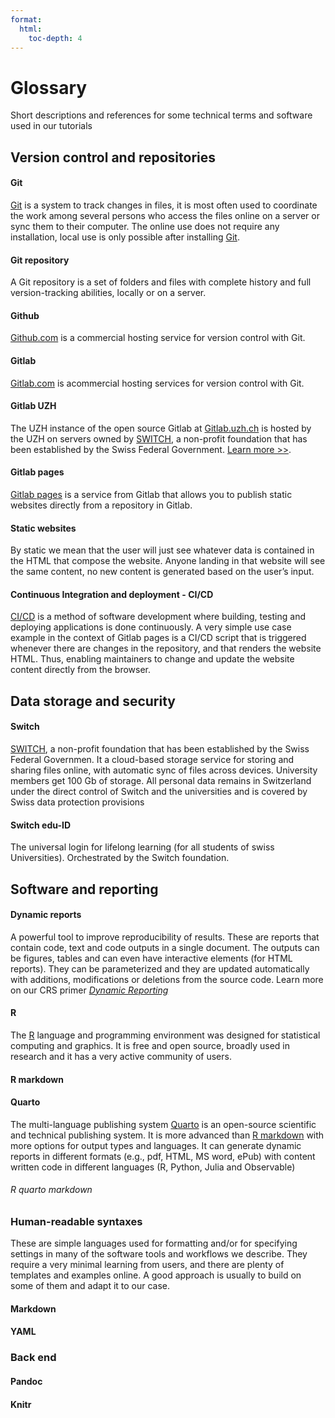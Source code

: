 ```yaml
---
format:
  html:
    toc-depth: 4
---
```


# Glossary {.unnumbered}

Short descriptions and references for some technical terms and software used in our tutorials

## Version control and repositories

#### Git

[Git](https://en.wikipedia.org/wiki/Git) is a system to track changes in files, it is most often used to coordinate the work among several persons who access the files online on a server or sync them to their computer. The online use does not require any installation, local use is only possible after installing [Git](https://git-scm.com/downloads).

#### Git repository

A Git repository is a set of folders and files with complete history and full version-tracking abilities, locally or on a server. 

#### Github

[Github.com](https://github.com/) is a commercial hosting service for version control with Git.

#### Gitlab

[Gitlab.com](https://about.gitlab.com/) is acommercial hosting services for version control with Git.

#### Gitlab UZH

The UZH instance of the open source Gitlab at [Gitlab.uzh.ch](https://gitlab.uzh.ch) is hosted by the UZH on servers owned by [SWITCH](https://www.switch.ch/de/edu-id/), a non-profit foundation that has been established by the Swiss Federal Government. [Learn more \>\>](https://www.zi.uzh.ch/en/staff/software-elearning/webplatforms/gitlab.html).

#### Gitlab pages
[Gitlab pages](https://docs.gitlab.com/ee/user/project/pages/) is a service from Gitlab that allows you to publish static websites directly from a repository in Gitlab. 

#### Static websites 
By static we mean that the user will just see whatever data is contained in the HTML that compose the website. Anyone landing in that website will see the same content, no new content is generated based on the user's input. 

#### Continuous Integration and deployment -  CI/CD
[CI/CD](https://docs.gitlab.com/ee/ci/) is a method of software development where building, testing and deploying applications is done continuously. A very simple use case example in the context of Gitlab pages is a CI/CD script that is triggered whenever there are changes in the repository, and that renders the website HTML. Thus, enabling maintainers to change and update the website content directly from the browser. 


## Data storage and security

#### Switch

[SWITCH](https://www.switch.ch/de/edu-id/), a non-profit foundation that has been established by the Swiss Federal Governmen. It a cloud-based storage service for storing and sharing files online, with automatic sync of files across devices. University members get 100 Gb of storage. All personal data remains in Switzerland under the direct control of Switch and the universities and is covered by Swiss data protection provisions

#### Switch edu-ID

The universal login for lifelong learning (for all students of swiss Universities). Orchestrated by the Switch foundation.

## Software and reporting

#### Dynamic reports

A powerful tool to improve reproducibility of results. These are reports that contain code, text and code outputs in a single document. The outputs can be figures, tables and can even have interactive elements (for HTML reports). They can be parameterized and they are updated automatically with additions, modifications or deletions from the source code. Learn more on our CRS primer [*Dynamic Reporting*](https://zenodo.org/records/8354360)

#### R
The [R](https://www.r-project.org/about.html) language and programming environment was designed for statistical computing and graphics. It is free and open source, broadly used in research and it has a very active community of users. 

#### R markdown

#### Quarto
The multi-language publishing system [Quarto](https://quarto.org/) is an open-source scientific and technical publishing system. It is more advanced than [R markdown](https://rmarkdown.rstudio.com/) with more options for output types and languages. It can generate dynamic reports in different formats (e.g., pdf, HTML, MS word, ePub) with content written code in different languages (R, Python, Julia and Observable) 

###### R quarto markdown

### Human-readable syntaxes

These are simple languages used for formatting and/or for specifying settings in many of the software tools and workflows we describe. They require a very minimal learning from users, and there are plenty of templates and examples online. A good approach is usually to build on some of them and adapt it to our case.

#### Markdown

#### YAML

### Back end

#### Pandoc

#### Knitr
